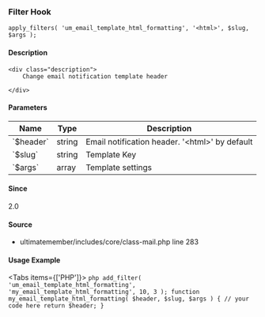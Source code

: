 
### Filter Hook    
    
```
apply_filters( 'um_email_template_html_formatting', '<html>', $slug, $args );
```

#### Description
    <div class="description">
        Change email notification template header
 
    </div>

#### Parameters
            
<table className="table-auto mt-2 border dark:border-gray-500 p-5 text-sm text-left">
<thead>
<tr>
<th  className="px-3">Name</th>
<th  className="px-3">Type</th>
<th  className="px-3">Description</th>
</tr>
</thead>
<tbody>
               <tr >
               <td className="px-3 py-2">`$header`</td>
               <td className="px-3 py-2">string</td>
               <td className="px-3 py-2 text-sm">Email notification header. '&lt;html&gt;' by default</td>
               </tr>
               <tr >
               <td className="px-3 py-2">`$slug`</td>
               <td className="px-3 py-2">string</td>
               <td className="px-3 py-2 text-sm">Template Key</td>
               </tr>
               <tr >
               <td className="px-3 py-2">`$args`</td>
               <td className="px-3 py-2">array</td>
               <td className="px-3 py-2 text-sm">Template settings</td>
               </tr>
</tbody>
</table>

#### Since
<div class="description">
2.0
</div>

#### Source
  - <Link href="/developer/files/includes-core-class-mail#source-view.283">ultimatemember/includes/core/class-mail.php</Link> <Link href="/developer/files/includes-core-class-mail#source-view.283">line 283</Link>



#### Usage Example

<Tabs items={['PHP']}>
    <Tab>
    ```php
    add_filter( 'um_email_template_html_formatting', 'my_email_template_html_formatting', 10, 3 );
 function my_email_template_html_formatting( $header, $slug, $args ) {
     // your code here
     return $header;
 }
    ```
    </Tab>
</Tabs>